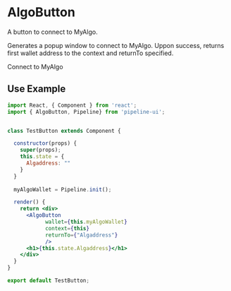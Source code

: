 # AlgoButton

A button to connect to MyAlgo. 

Generates a popup window to connect to MyAlgo. Uppon success, returns first wallet address to the context and returnTo specified.



<AlgoButton wallet={myAlgoWallet}>Connect to MyAlgo</AlgoButton>

## Use Example  

```jsx
import React, { Component } from 'react';
import { AlgoButton, Pipeline} from 'pipeline-ui';


class TestButton extends Component {

  constructor(props) {
    super(props);
    this.state = {
      Algaddress: ""
    }
  }
  
  myAlgoWallet = Pipeline.init();

  render() {
    return <div>
      <AlgoButton 
            wallet={this.myAlgoWallet} 
            context={this} 
            returnTo={"Algaddress"} 
            />
      <h1>{this.state.Algaddress}</h1>
    </div>
  }
}

export default TestButton;
```